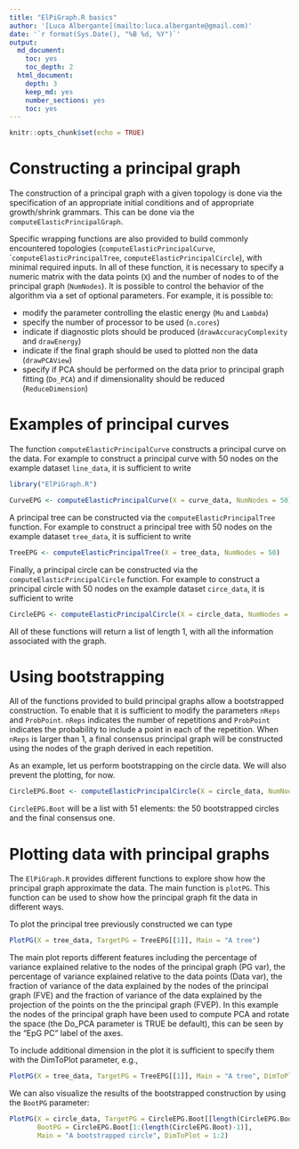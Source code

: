 ```yaml
---
title: "ElPiGraph.R basics"
author: '[Luca Albergante](mailto:luca.albergante@gmail.com)'
date: '`r format(Sys.Date(), "%B %d, %Y")`'
output:
  md_document:
    toc: yes
    toc_depth: 2
  html_document:
    depth: 3
    keep_md: yes
    number_sections: yes
    toc: yes
---
```


```r
knitr::opts_chunk$set(echo = TRUE)
```

# Constructing a principal graph

The construction of a principal graph with a given topology is done via the specification of an appropriate initial conditions and of appropriate growth/shrink grammars. This can be done via the `computeElasticPrincipalGraph`.

Specific wrapping functions are also provided to build commonly encountered topologies (`computeElasticPrincipalCurve`, ``computeElasticPrincipalTree`, `computeElasticPrincipalCircle`), with minimal required inputs. In all of these function, it is necessary to specify a numeric matrix with the data points (`X`) and the number of nodes to of the principal graph (`NumNodes`). It is possible to control the behavior of the algorithm via a set of optional parameters. For example, it is possible to:

* modify the parameter controlling the elastic energy (`Mu` and `Lambda`)
* specify the number of processor to be used (`n.cores`)
* indicate if diagnostic plots should be produced (`drawAccuracyComplexity` and `drawEnergy`)
* indicate if the final graph should be used to plotted non the data (`drawPCAView`)
* specify if PCA should be performed on the data prior to principal graph fitting (`Do_PCA`) and if dimensionality  should be reduced (`ReduceDimension`)

# Examples of principal curves

The function `computeElasticPrincipalCurve` constructs a principal curve on the data. For example to construct a principal curve with 50 nodes on the example dataset `line_data`, it is sufficient to write

```r
library("ElPiGraph.R")
```

```r
CurveEPG <- computeElasticPrincipalCurve(X = curve_data, NumNodes = 50)
```

A principal tree can be constructed via the `computeElasticPrincipalTree` function. For example to construct a principal tree with 50 nodes on the example dataset `tree_data`, it is sufficient to write

```r
TreeEPG <- computeElasticPrincipalTree(X = tree_data, NumNodes = 50)
```


Finally, a principal circle can be constructed via the `computeElasticPrincipalCircle` function. For example to construct a principal circle with 50 nodes on the example dataset `circe_data`, it is sufficient to write


```r
CircleEPG <- computeElasticPrincipalCircle(X = circle_data, NumNodes = 50)
```


All of these functions will return a list of length 1, with all the information associated with the graph.

# Using bootstrapping

All of the functions provided to build principal graphs allow a bootstrapped construction. To enable that it is sufficient to modify the parameters `nReps` and `ProbPoint`. `nReps` indicates the number of repetitions and `ProbPoint` indicates the probability to include a point in each of the repetition. When `nReps` is larger than 1, a final consensus principal graph will be constructed using the nodes of the graph derived in each repetition.

As an example, let us perform bootstrapping on the circle data. We will also prevent the plotting, for now.

```r
CircleEPG.Boot <- computeElasticPrincipalCircle(X = circle_data, NumNodes = 50, nReps = 50, ProbPoint = .8, drawAccuracyComplexity = FALSE, drawEnergy = FALSE, drawPCAView = FALSE)
```

`CircleEPG.Boot` will be a list with 51 elements: the 50 bootstrapped circles and the final consensus one.

# Plotting data with principal graphs

The `ElPiGraph.R` provides different functions to explore show how the principal graph approximate the data. The main function is `plotPG`. This function can be used to show how the principal graph fit the data in different ways.

To plot the principal tree previously constructed we can type

```r
PlotPG(X = tree_data, TargetPG = TreeEPG[[1]], Main = "A tree")
```

The main plot reports different features including the percentage of variance explained relative to the nodes of the principal graph (PG var), the percentage of variance explained relative to the data points (Data var), the fraction of variance of the data explained by the nodes of the principal graph (FVE) and the fraction of variance of the data explained by the projection of the points on the the principal graph (FVEP). In this example the nodes of the principal graph have been used to compute PCA and rotate the space (the Do_PCA parameter is TRUE be default), this can be seen by the "EpG PC" label of the axes.

To include additional dimension in the plot it is sufficient to specify them with the DimToPlot parameter, e.g.,

```r
PlotPG(X = tree_data, TargetPG = TreeEPG[[1]], Main = "A tree", DimToPlot = 1:3)
```

We can also visualize the results of the bootstrapped construction by using the `BootPG` parameter:

```r
PlotPG(X = circle_data, TargetPG = CircleEPG.Boot[[length(CircleEPG.Boot)]],
       BootPG = CircleEPG.Boot[1:(length(CircleEPG.Boot)-1)],
       Main = "A bootstrapped circle", DimToPlot = 1:2)
```